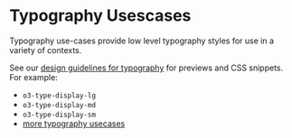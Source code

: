 
<Meta title="internal/o3-foundation/o3-typography/Usecases" />

# Typography Usescases

Typography use-cases provide low level typography styles for use in a variety of contexts.

See our [design guidelines for typography](https://origami-beta.ft.com/internal/guides/typography/) for previews and CSS snippets.
For example:

- `o3-type-display-lg`
- `o3-type-display-md`
- `o3-type-display-sm`
- [more typography usecases](https://origami-beta.ft.com/internal/guides/typography/)

